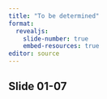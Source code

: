 ```yaml
---
title: "To be determined"
format: 
  revealjs:
    slide-number: true
    embed-resources: true
editor: source
---
```


## Slide 01-07

::: notes

:::

